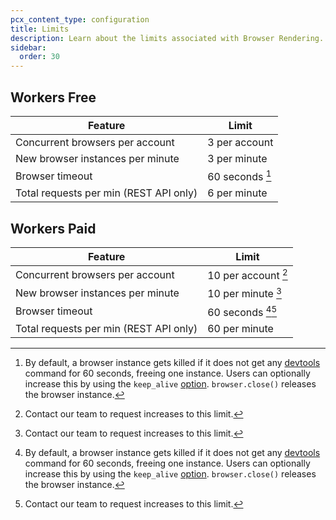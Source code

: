 ```yaml
---
pcx_content_type: configuration
title: Limits
description: Learn about the limits associated with Browser Rendering.
sidebar:
  order: 30
---
```



<Plan type="workers-all" />

## Workers Free

| Feature                                | Limit           |
| -------------------------------------- | --------------- |
| Concurrent browsers per account        | 3 per account   |
| New browser instances per minute       | 3 per minute    |
| Browser timeout                        | 60 seconds [^2] |
| Total requests per min (REST API only) | 6 per minute    |

## Workers Paid

| Feature                                | Limit               |
| -------------------------------------- | ------------------- |
| Concurrent browsers per account        | 10 per account [^1] |
| New browser instances per minute       | 10 per minute [^1]  |
| Browser timeout                        | 60 seconds [^2][^1] |
| Total requests per min (REST API only) | 60 per minute       |

[^1]: Contact our team to request increases to this limit.

[^2]: By default, a browser instance gets killed if it does not get any [devtools](https://chromedevtools.github.io/devtools-protocol/) command for 60 seconds, freeing one instance. Users can optionally increase this by using the `keep_alive` [option](/browser-rendering/platform/puppeteer/#keep-alive). `browser.close()` releases the browser instance.

<Render file="limits-increase" product="browser-rendering" />
